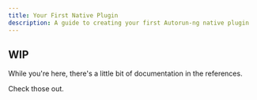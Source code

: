 ```yaml
---
title: Your First Native Plugin
description: A guide to creating your first Autorun-ng native plugin
---
```


## WIP

While you're here, there's a little bit of documentation in the references.

Check those out.
